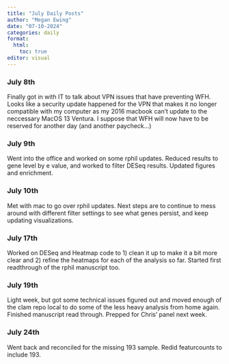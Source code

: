 ```yaml
---
title: "July Daily Posts"
author: "Megan Ewing"
date: "07-10-2024"
categories: daily
format: 
  html:
    toc: true
editor: visual
---
```


### July 8th

Finally got in with IT to talk about VPN issues that have preventing WFH. Looks like a security update happened for the VPN that makes it no longer compatible with my computer as my 2016 macbook can't update to the neccessary MacOS 13 Ventura. I suppose that WFH will now have to be reserved for another day (and another paycheck...)

### July 9th

Went into the office and worked on some rphil updates. Reduced results to gene level by e value, and worked to filter DESeq results. Updated figures and enrichment.

### July 10th

Met with mac to go over rphil updates. Next steps are to continue to mess around with different filter settings to see what genes persist, and keep updating visualizations.

### July 17th

Worked on DESeq and Heatmap code to 1) clean it up to make it a bit more clear and 2) refine the heatmaps for each of the analysis so far. Started first readthrough of the rphil manuscript too.

### July 19th

Light week, but got some technical issues figured out and moved enough of the clam repo local to do some of the less heavy analysis from home again. Finished manuscript read through. Prepped for Chris' panel next week.

### July 24th

Went back and reconciled for the missing 193 sample. Redid featurcounts to include 193.
